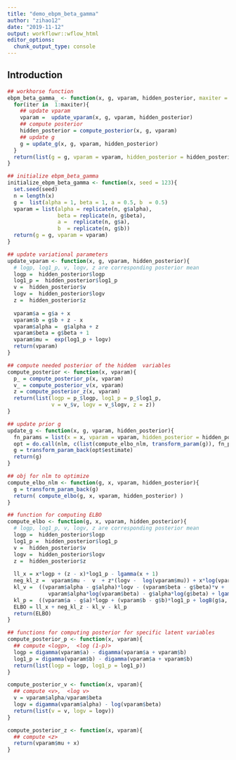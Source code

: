 ```yaml
---
title: "demo_ebpm_beta_gamma"
author: "zihao12"
date: "2019-11-12"
output: workflowr::wflow_html
editor_options:
  chunk_output_type: console
---
```


## Introduction

```r
## workhorse function
ebpm_beta_gamma_ <- function(x, g, vparam, hidden_posterior, maxiter = 100){
  for(iter in  1:maxiter){
    ## update vparam
    vparam =  update_vparam(x, g, vparam, hidden_posterior)
    ## compute posterior
    hidden_posterior = compute_posterior(x, g, vparam)
    ## update g
    g = update_g(x, g, vparam, hidden_posterior)
  }
  return(list(g = g, vparam = vparam, hidden_posterior = hidden_posterior))
}

## initialize ebpm_beta_gamma
initialize_ebpm_beta_gamma <- function(x, seed = 123){
  set.seed(seed)
  n = length(x)
  g =  list(alpha = 1, beta = 1, a = 0.5, b  = 0.5)
  vparam = list(alpha = replicate(n, g$alpha),
                beta = replicate(n, g$beta),
                a =  replicate(n, g$a),
                b  = replicate(n, g$b))
  return(g = g, vparam = vparam)
}

## update variational parameters
update_vparam <- function(x, g, vparam, hidden_posterior){
  # logp, log1_p, v, logv, z are corresponding posterior mean
  logp =  hidden_posterior$logp
  log1_p =  hidden_posterior$log1_p
  v =  hidden_posterior$v
  logv =  hidden_posterior$logv
  z =  hidden_posterior$z
  
  vparam$a = g$a + x 
  vparam$b = g$b + z - x
  vparam$alpha =  g$alpha + z
  vparam$beta = g$beta + 1
  vparam$mu =  exp(log1_p + logv)
  return(vparam)
}

## compute needed posterior of the hiddem  variables
compute_posterior <- function(x, vparam){
  p_ = compute_posterior_p(x, vparam)
  v_ = compute_posterior_v(x, vparam)
  z = compute_posterior_z(x, vparam)
  return(list(logp = p_$logp, log1_p = p_$log1_p,
              v = v_$v, logv = v_$logv, z = z))
}

## update prior g
update_g <- function(x, g, vparam, hidden_posterior){
  fn_params = list(x = x, vparam = vparam, hidden_posterior = hidden_posterior)
  opt = do.call(nlm, c(list(compute_elbo_nlm, transform_param(g)), fn_params))
  g = transform_param_back(opt$estimate)
  return(g)
}

## obj for nlm to optimize
compute_elbo_nlm <- function(g, x, vparam, hidden_posterior){
  g = transform_param_back(g)
  return( compute_elbo(g, x, vparam, hidden_posterior) )
}

## function for computing ELBO
compute_elbo <- function(g, x, vparam, hidden_posterior){
  # logp, log1_p, v, logv, z are corresponding posterior mean
  logp =  hidden_posterior$logp
  log1_p =  hidden_posterior$log1_p
  v =  hidden_posterior$v
  logv =  hidden_posterior$logv
  z =  hidden_posterior$z
  
  ll_x = x*logp + (z - x)*log1_p - lgamma(x + 1)
  neg_kl_z =  vparam$mu -  v  + z*(logv -  log(vparam$mu)) + x*log(vparam$mu)
  kl_v =  ((vparam$alpha - g$alpha)*logv - (vparam$beta - g$beta)*v + 
             vparam$alpha*log(vparam$beta) - g$alpha*log(g$beta) + lgamma(g$alpha) - lgamma(vparam$alpha))
  kl_p =  ((vparam$a - g$a)*logp + (vparam$b - g$b)*log1_p + logB(g$a, g$b)  - logB(vparam$a, vparam$b))
  ELBO = ll_x + neg_kl_z - kl_v - kl_p
  return(ELBO)
}

## functions for computing posterior for specific latent variables
compute_posterior_p <- function(x, vparam){
  ## compute <logp>,  <log (1-p)>   
  logp = digamma(vparam$a) - digamma(vparam$a + vparam$b)
  log1_p = digamma(vparam$b) - digamma(vparam$a + vparam$b)
  return(list(logp = logp, log1_p = log1_p))
}

compute_posterior_v <- function(x, vparam){
  ## compute <v>,  <log v>   
  v = vparam$alpha/vparam$beta
  logv = digamma(vparam$alpha) - log(vparam$beta)
  return(list(v = v, logv = logv))
}

compute_posterior_z <- function(x, vparam){
  ## compute <z>
  return(vparam$mu + x)
}
```

